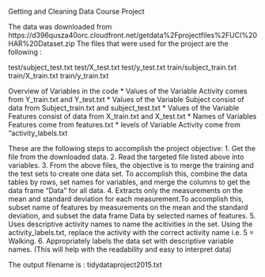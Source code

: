 Getting and Cleaning Data Course Project

The data was downloaded from https://d396qusza40orc.cloudfront.net/getdata%2Fprojectfiles%2FUCI%20HAR%20Dataset.zip 
The files that were used for the project are the following :

test/subject_test.txt
test/X_test.txt
test/y_test.txt
train/subject_train.txt
train/X_train.txt
train/y_train.txt

Overview of Variables in the code
* Values of the Variable Activity comes from Y_train.txt and Y_test.txt
* Values of the Variable Subject consist of data from Subject_train.txt and subject_test.txt
* Values of the Variable Features consist of data from X_train.txt and X_test.txt
* Names of Variables Features come from features.txt
* levels of Variable Activity come from "activity_labels.txt

These are the following steps to accomplish the project objective:
1. Get the file from the downloaded data.
2. Read the targeted file listed above into variables.
3. From the above files, the objective is to merge the training and the test sets to create one data set. To accomplish this, combine the data tables by rows, set names for variables, and merge the columns to get the data frame "Data" for all data.
4. Extracts only the measurements on the mean and standard deviation for each measurement.To accomplish this, subset name of 
features by measurements on the mean and the standard deviation, and subset the data frame Data by selected names of features.
5. Uses descriptive activity names to name the acitivities in the set. Using the activity_labels.txt, replace the activity with the correct activity name i.e. 5 = Walking.
6. Appropriately labels the data set with descriptive variable names. (This will help with the readability and easy to 
interpret data)

The output filename is : tidydataproject2015.txt
